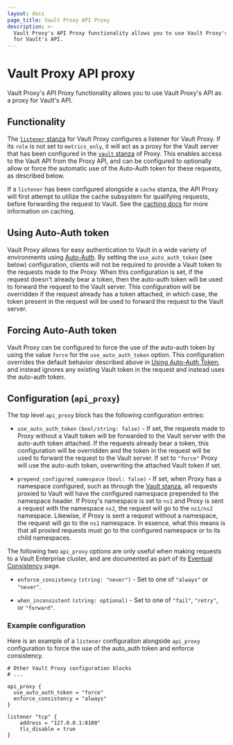 ```yaml
---
layout: docs
page_title: Vault Proxy API Proxy
description: >-
  Vault Proxy's API Proxy functionality allows you to use Vault Proxy's API as a proxy
  for Vault's API.
---
```


# Vault Proxy API proxy

Vault Proxy's API Proxy functionality allows you to use Vault Proxy's API as a proxy
for Vault's API.

## Functionality

The [`listener` stanza](/vault/docs/agent#listener-stanza) for Vault Proxy configures a listener for Vault Proxy. If
its `role` is not set to `metrics_only`, it will act as a proxy for the Vault server that
has been configured in the [`vault` stanza](/vault/docs/agent-and-proxy/proxy#vault-stanza) of Proxy. This enables access to the Vault
API from the Proxy API, and can be configured to optionally allow or force the automatic use of
the Auto-Auth token for these requests, as described below.

If a `listener` has been configured alongside a `cache` stanza, the API Proxy will
first attempt to utilize the cache subsystem for qualifying requests, before forwarding the
request to Vault. See the [caching docs](/vault/docs/agent-and-proxy/proxy/caching) for more information on caching.

## Using Auto-Auth token

Vault Proxy allows for easy authentication to Vault in a wide variety of
environments using [Auto-Auth](/vault/docs/agent-and-proxy/autoauth). By setting the
`use_auto_auth_token` (see below) configuration, clients will not be required
to provide a Vault token to the requests made to the Proxy. When this
configuration is set, if the request doesn't already bear a token, then the
auto-auth token will be used to forward the request to the Vault server. This
configuration will be overridden if the request already has a token attached,
in which case, the token present in the request will be used to forward the
request to the Vault server.

## Forcing Auto-Auth token

Vault Proxy can be configured to force the use of the auto-auth token by using
the value `force` for the `use_auto_auth_token` option. This configuration
overrides the default behavior described above in [Using Auto-Auth
Token](/vault/docs/agent-and-proxy/proxy/apiproxy#using-auto-auth-token), and instead ignores any
existing Vault token in the request and instead uses the auto-auth token.


## Configuration (`api_proxy`)

The top level `api_proxy` block has the following configuration entries:

- `use_auto_auth_token` `(bool/string: false)` - If set, the requests made to Proxy
without a Vault token will be forwarded to the Vault server with the
auto-auth token attached. If the requests already bear a token, this
configuration will be overridden and the token in the request will be used to
forward the request to the Vault server. If set to `"force"` Proxy will use the
auto-auth token, overwriting the attached Vault token if set.

- `prepend_configured_namespace` `(bool: false)` - If set, when Proxy has a
  namespace configured, such as through the
  [Vault stanza](/vault/docs/agent-and-proxy/proxy#vault-stanza), all requests
  proxied to Vault will have the configured namespace prepended to the namespace
  header. If Proxy's namespace is set to `ns1` and Proxy is sent a request with the
  namespace `ns2`, the request will go to the `ns1/ns2` namespace. Likewise, if Proxy
  is sent a request without a namespace, the request will go to the `ns1` namespace.
  In essence, what this means is that all proxied requests must go to the configured
  namespace or to its child namespaces.

The following two `api_proxy` options are only useful when making requests to a Vault
Enterprise cluster, and are documented as part of its
[Eventual Consistency](/vault/docs/enterprise/consistency#vault-agent-and-consistency-headers)
page.

- `enforce_consistency` `(string: "never")` - Set to one of `"always"`
or `"never"`.

- `when_inconsistent` `(string: optional)` - Set to one of `"fail"`, `"retry"`,
or `"forward"`.

### Example configuration

Here is an example of a `listener` configuration alongside `api_proxy` configuration to force the use of the auto_auth token
and enforce consistency.

```hcl
# Other Vault Proxy configuration blocks
# ...

api_proxy {
  use_auto_auth_token = "force"
  enforce_consistency = "always"
}

listener "tcp" {
    address = "127.0.0.1:8100"
    tls_disable = true
}
```
